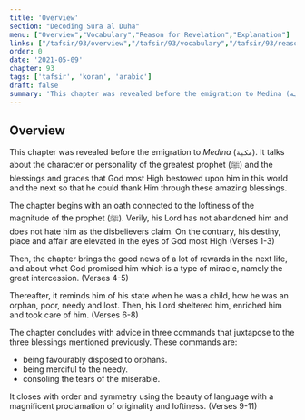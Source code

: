 ```yaml
---
title: 'Overview'
section: "Decoding Sura al Duha"
menu: ["Overview","Vocabulary","Reason for Revelation","Explanation"]
links: ["/tafsir/93/overview","/tafsir/93/vocabulary","/tafsir/93/reason","/tafsir/93/explanation"]
order: 0
date: '2021-05-09'
chapter: 93
tags: ['tafsir', 'koran', 'arabic']
draft: false
summary: 'This chapter was revealed before the emigration to Medina (مكية). It talks about the character/personality of the greatest prophet, peace be upon him, and the blessings and graces that Allah most High bestowed upon him in this world and the next so that he could thank Him by these amazing blessings.'
---
```


## Overview

This chapter was revealed before the emigration to *Medina* (`مكية`). It talks about the character or personality of the greatest prophet (ﷺ) and the blessings and graces that God most High bestowed upon him in this world and the next so that he could thank Him through these amazing blessings.

The chapter begins with an oath connected to the loftiness of the magnitude of the prophet (ﷺ). Verily, his Lord has not abandoned him and does not hate him as the disbelievers claim. On the contrary, his destiny, place and affair are elevated in the eyes of God most High (Verses 1-3)

Then, the chapter brings the good news of a lot of rewards in the next life, and about what God promised him which is a type of miracle, namely the great intercession. (Verses 4-5)

Thereafter, it reminds him of his state when he was a child, how he was an orphan, poor, needy and lost. Then, his Lord sheltered him, enriched him and took care of him. (Verses 6-8)

The chapter concludes with advice in three commands that juxtapose to the three blessings mentioned previously. These commands are: 

- being favourably disposed to orphans.
- being merciful to the needy.
- consoling the tears of the miserable.

It closes with order and symmetry using the beauty of language with a magnificent proclamation of originality and loftiness. (Verses 9-11)
